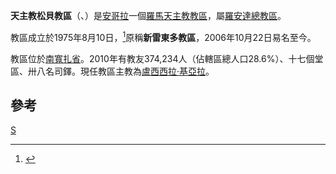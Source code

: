 {{Infobox Roman Catholic diocese
|Roman Catholic Diocese of = 天主教松貝教區
|Latin name of diocese = Dioecesis Sumbensis
|image =Cuanza Sul in Angola.svg
|caption = 教區範圍
|location = [[安哥拉|安哥拉]]
|territory = [[南寬扎省|南寬扎省]]
|population = 374,234
|rite = 拉丁禮
|patron =
|province = 羅安達
|established = 1975年
|cathedral = 聖母無原罪主教座堂
|co-cathedral =
|leadership = 主教
|website =
|教宗 =
|metropolitan =
|ordinary = 盧西西拉·基亞拉
|coadjutor bishop = 
|auxiliary =
}}

'''天主教松貝教區'''（{{lang-la|Dioecesis Sumbensis}}、{{lang-pt|Diocese de Sumbe}}）是[[安哥拉|安哥拉]]一個[[羅馬天主教|羅馬天主教]][[教區|教區]]，屬[[天主教羅安達總教區|羅安達總教區]]。

教區成立於1975年8月10日，<ref>{{cite journal
|journal=[[宗座公報|宗座公報]]
|publisher=梵蒂岡出版社
|date=1975年
|volume=67
|title=''Qui provido Dei''
|page=651
|url=http://www.vatican.va/archive/aas/documents/AAS%2067%20%5B1975%5D%20-%20ocr.pdf
|access-date=2013-07-05
|archive-date=2016-03-03
|archive-url=https://web.archive.org/web/20160303191138/http://www.vatican.va/archive/aas/documents/AAS%2067%20%5B1975%5D%20-%20ocr.pdf
|dead-url=no
}}</ref>原稱'''新雷東多教區'''，2006年10月22日易名至今。

教區位於[[南寬扎省|南寬扎省]]。2010年有教友374,234人（佔轄區總人口28.6%）、十七個堂區、卅八名司鐸。現任教區主教為[[盧西西拉·基亞拉|盧西西拉·基亞拉]]。

==參考==
{{reflist}}
{{安哥拉天主教教區}}
[[Category:安哥拉天主教教區|S]]